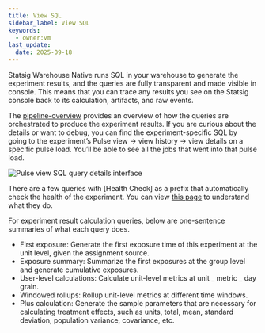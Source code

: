 ```yaml
---
title: View SQL
sidebar_label: View SQL
keywords:
  - owner:vm
last_update:
  date: 2025-09-18
---
```


Statsig Warehouse Native runs SQL in your warehouse to generate the experiment results, and the queries are fully transparent and made visible in console. This means that you can trace any results you see on the Statsig console back to its calculation, artifacts, and raw events.

The [pipeline-overview](/statsig-warehouse-native/pipeline-overview) provides an overview of how the queries are orchestrated to produce the experiment results. If you are curious about the details or want to debug, you can find the experiment-specific SQL by going to the experiment’s Pulse view -> view history -> view details on a specific pulse load. You’ll be able to see all the jobs that went into that pulse load.

![Pulse view SQL query details interface](https://github.com/statsig-io/docs/assets/139815787/f34e1265-e303-4705-b8cd-1a170a2af91e)

There are a few queries with [Health Check] as a prefix that automatically check the health of the experiment. You can view [this page](/statsig-warehouse-native/features/monitor-an-experiment) to understand what they do.

For experiment result calculation queries, below are one-sentence summaries of what each query does.

- First exposure: Generate the first exposure time of this experiment at the unit level, given the assignment source.
- Exposure summary: Summarize the first exposures at the group level and generate cumulative exposures.
- User-level calculations: Calculate unit-level metrics at unit _ metric _ day grain.
- Windowed rollups: Rollup unit-level metrics at different time windows.
- Plus calculation: Generate the sample parameters that are necessary for calculating treatment effects, such as units, total, mean, standard deviation, population variance, covariance, etc.
